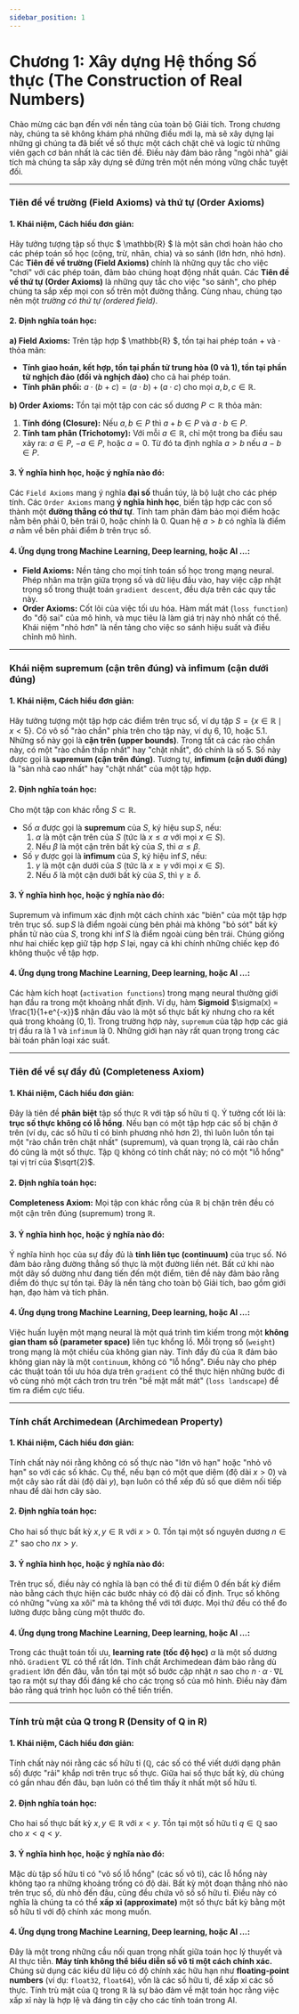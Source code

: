 ```yaml
---
sidebar_position: 1
---
```


# Chương 1: Xây dựng Hệ thống Số thực (The Construction of Real Numbers)

Chào mừng các bạn đến với nền tảng của toàn bộ Giải tích. Trong chương này, chúng ta sẽ không khám phá những điều mới lạ, mà sẽ xây dựng lại những gì chúng ta đã biết về số thực một cách chặt chẽ và logic từ những viên gạch cơ bản nhất là các tiên đề. Điều này đảm bảo rằng "ngôi nhà" giải tích mà chúng ta sắp xây dựng sẽ đứng trên một nền móng vững chắc tuyệt đối.

***

### **Tiên đề về trường (Field Axioms) và thứ tự (Order Axioms)**

#### 1. Khái niệm, Cách hiểu đơn giản:
Hãy tưởng tượng tập số thực $ \mathbb{R} $ là một sân chơi hoàn hảo cho các phép toán số học (cộng, trừ, nhân, chia) và so sánh (lớn hơn, nhỏ hơn). Các **Tiên đề về trường (Field Axioms)** chính là những quy tắc cho việc "chơi" với các phép toán, đảm bảo chúng hoạt động nhất quán. Các **Tiên đề về thứ tự (Order Axioms)** là những quy tắc cho việc "so sánh", cho phép chúng ta sắp xếp mọi con số trên một đường thẳng. Cùng nhau, chúng tạo nên một *trường có thứ tự (ordered field)*.

#### 2. Định nghĩa toán học:
**a) Field Axioms:**
Trên tập hợp $ \mathbb{R} $, tồn tại hai phép toán $+$ và $\cdot$ thỏa mãn:
* **Tính giao hoán, kết hợp, tồn tại phần tử trung hòa (0 và 1), tồn tại phần tử nghịch đảo (đối và nghịch đảo)** cho cả hai phép toán.
* **Tính phân phối:** $a \cdot (b+c) = (a \cdot b) + (a \cdot c)$ cho mọi $a, b, c \in \mathbb{R}$.

**b) Order Axioms:**
Tồn tại một tập con các số dương $P \subset \mathbb{R}$ thỏa mãn:
1.  **Tính đóng (Closure):** Nếu $a, b \in P$ thì $a+b \in P$ và $a \cdot b \in P$.
2.  **Tính tam phân (Trichotomy):** Với mỗi $a \in \mathbb{R}$, chỉ một trong ba điều sau xảy ra: $a \in P$, $-a \in P$, hoặc $a=0$.
Từ đó ta định nghĩa $a > b$ nếu $a - b \in P$.

#### 3. Ý nghĩa hình học, hoặc ý nghĩa nào đó:
Các `Field Axioms` mang ý nghĩa **đại số** thuần túy, là bộ luật cho các phép tính. Các `Order Axioms` mang **ý nghĩa hình học**, biến tập hợp các con số thành một **đường thẳng có thứ tự**.  Tính tam phân đảm bảo mọi điểm hoặc nằm bên phải 0, bên trái 0, hoặc chính là 0. Quan hệ $a > b$ có nghĩa là điểm $a$ nằm về bên phải điểm $b$ trên trục số.

#### 4. Ứng dụng trong Machine Learning, Deep learning, hoặc AI …:
* **Field Axioms:** Nền tảng cho mọi tính toán số học trong mạng neural. Phép nhân ma trận giữa trọng số và dữ liệu đầu vào, hay việc cập nhật trọng số trong thuật toán `gradient descent`, đều dựa trên các quy tắc này.
* **Order Axioms:** Cốt lõi của việc tối ưu hóa. Hàm mất mát (`loss function`) đo "độ sai" của mô hình, và mục tiêu là làm giá trị này nhỏ nhất có thể. Khái niệm "nhỏ hơn" là nền tảng cho việc so sánh hiệu suất và điều chỉnh mô hình.

***

### **Khái niệm supremum (cận trên đúng) và infimum (cận dưới đúng)**

#### 1. Khái niệm, Cách hiểu đơn giản:
Hãy tưởng tượng một tập hợp các điểm trên trục số, ví dụ tập $S = \{x \in \mathbb{R} \mid x < 5 \}$. Có vô số "rào chắn" phía trên cho tập này, ví dụ 6, 10, hoặc 5.1. Những số này gọi là **cận trên (upper bounds)**. Trong tất cả các rào chắn này, có một "rào chắn thấp nhất" hay "chặt nhất", đó chính là số 5. Số này được gọi là **supremum (cận trên đúng)**. Tương tự, **infimum (cận dưới đúng)** là "sàn nhà cao nhất" hay "chặt nhất" của một tập hợp.

#### 2. Định nghĩa toán học:
Cho một tập con khác rỗng $S \subset \mathbb{R}$.
* Số $\alpha$ được gọi là **supremum** của $S$, ký hiệu $\sup S$, nếu:
    1.  $\alpha$ là một cận trên của $S$ (tức là $x \le \alpha$ với mọi $x \in S$).
    2.  Nếu $\beta$ là một cận trên bất kỳ của $S$, thì $\alpha \le \beta$.
* Số $\gamma$ được gọi là **infimum** của $S$, ký hiệu $\inf S$, nếu:
    1.  $\gamma$ là một cận dưới của $S$ (tức là $x \ge \gamma$ với mọi $x \in S$).
    2.  Nếu $\delta$ là một cận dưới bất kỳ của $S$, thì $\gamma \ge \delta$.

#### 3. Ý nghĩa hình học, hoặc ý nghĩa nào đó:
Supremum và infimum xác định một cách chính xác "biên" của một tập hợp trên trục số. $\sup S$ là điểm ngoài cùng bên phải mà không "bỏ sót" bất kỳ phần tử nào của $S$, trong khi $\inf S$ là điểm ngoài cùng bên trái. Chúng giống như hai chiếc kẹp giữ tập hợp $S$ lại, ngay cả khi chính những chiếc kẹp đó không thuộc về tập hợp.

#### 4. Ứng dụng trong Machine Learning, Deep learning, hoặc AI …:
Các hàm kích hoạt (`activation functions`) trong mạng neural thường giới hạn đầu ra trong một khoảng nhất định. Ví dụ, hàm **Sigmoid** $\sigma(x) = \frac{1}{1+e^{-x}}$ nhận đầu vào là một số thực bất kỳ nhưng cho ra kết quả trong khoảng $(0, 1)$. Trong trường hợp này, `supremum` của tập hợp các giá trị đầu ra là 1 và `infimum` là 0. Những giới hạn này rất quan trọng trong các bài toán phân loại xác suất.

***

### **Tiên đề về sự đầy đủ (Completeness Axiom)**

#### 1. Khái niệm, Cách hiểu đơn giản:
Đây là tiên đề **phân biệt** tập số thực $\mathbb{R}$ với tập số hữu tỉ $\mathbb{Q}$. Ý tưởng cốt lõi là: **trục số thực không có lỗ hổng**. Nếu bạn có một tập hợp các số bị chặn ở trên (ví dụ, các số hữu tỉ có bình phương nhỏ hơn 2), thì luôn luôn tồn tại một "rào chắn trên chặt nhất" (supremum), và quan trọng là, cái rào chắn đó cũng là một số thực. Tập $\mathbb{Q}$ không có tính chất này; nó có một "lỗ hổng" tại vị trí của $\sqrt{2}$.

#### 2. Định nghĩa toán học:
**Completeness Axiom:** Mọi tập con khác rỗng của $\mathbb{R}$ bị chặn trên đều có một cận trên đúng (supremum) trong $\mathbb{R}$.

#### 3. Ý nghĩa hình học, hoặc ý nghĩa nào đó:
Ý nghĩa hình học của sự đầy đủ là **tính liên tục (continuum)** của trục số.  Nó đảm bảo rằng đường thẳng số thực là một đường liền nét. Bất cứ khi nào một dãy số dường như đang tiến đến một điểm, tiên đề này đảm bảo rằng điểm đó thực sự tồn tại. Đây là nền tảng cho toàn bộ Giải tích, bao gồm giới hạn, đạo hàm và tích phân.

#### 4. Ứng dụng trong Machine Learning, Deep learning, hoặc AI …:
Việc huấn luyện một mạng neural là một quá trình tìm kiếm trong một **không gian tham số (parameter space)** liên tục khổng lồ. Mỗi trọng số (`weight`) trong mạng là một chiều của không gian này. Tính đầy đủ của $\mathbb{R}$ đảm bảo không gian này là một `continuum`, không có "lỗ hổng". Điều này cho phép các thuật toán tối ưu hóa dựa trên `gradient` có thể thực hiện những bước đi vô cùng nhỏ một cách trơn tru trên "bề mặt mất mát" (`loss landscape`) để tìm ra điểm cực tiểu.

***

### **Tính chất Archimedean (Archimedean Property)**

#### 1. Khái niệm, Cách hiểu đơn giản:
Tính chất này nói rằng không có số thực nào "lớn vô hạn" hoặc "nhỏ vô hạn" so với các số khác. Cụ thể, nếu bạn có một que diêm (độ dài $x > 0$) và một cây sào rất dài (độ dài $y$), bạn luôn có thể xếp đủ số que diêm nối tiếp nhau để dài hơn cây sào.

#### 2. Định nghĩa toán học:
Cho hai số thực bất kỳ $x, y \in \mathbb{R}$ với $x > 0$. Tồn tại một số nguyên dương $n \in \mathbb{Z}^+$ sao cho $nx > y$.

#### 3. Ý nghĩa hình học, hoặc ý nghĩa nào đó:
Trên trục số, điều này có nghĩa là bạn có thể đi từ điểm 0 đến bất kỳ điểm nào bằng cách thực hiện các bước nhảy có độ dài cố định. Trục số không có những "vùng xa xôi" mà ta không thể với tới được. Mọi thứ đều có thể đo lường được bằng cùng một thước đo.

#### 4. Ứng dụng trong Machine Learning, Deep learning, hoặc AI …:
Trong các thuật toán tối ưu, **learning rate (tốc độ học)** $\alpha$ là một số dương nhỏ. `Gradient` $\nabla L$ có thể rất lớn. Tính chất Archimedean đảm bảo rằng dù `gradient` lớn đến đâu, vẫn tồn tại một số bước cập nhật $n$ sao cho $n \cdot \alpha \cdot \nabla L$ tạo ra một sự thay đổi đáng kể cho các trọng số của mô hình. Điều này đảm bảo rằng quá trình học luôn có thể tiến triển.

***

### **Tính trù mật của Q trong R (Density of Q in R)**

#### 1. Khái niệm, Cách hiểu đơn giản:
Tính chất này nói rằng các số hữu tỉ ($\mathbb{Q}$, các số có thể viết dưới dạng phân số) được "rải" khắp nơi trên trục số thực. Giữa hai số thực bất kỳ, dù chúng có gần nhau đến đâu, bạn luôn có thể tìm thấy ít nhất một số hữu tỉ.

#### 2. Định nghĩa toán học:
Cho hai số thực bất kỳ $x, y \in \mathbb{R}$ với $x < y$. Tồn tại một số hữu tỉ $q \in \mathbb{Q}$ sao cho $x < q < y$.

#### 3. Ý nghĩa hình học, hoặc ý nghĩa nào đó:
Mặc dù tập số hữu tỉ có "vô số lỗ hổng" (các số vô tỉ), các lỗ hổng này không tạo ra những khoảng trống có độ dài. Bất kỳ một đoạn thẳng nhỏ nào trên trục số, dù nhỏ đến đâu, cũng đều chứa vô số số hữu tỉ. Điều này có nghĩa là chúng ta có thể **xấp xỉ (approximate)** một số thực bất kỳ bằng một số hữu tỉ với độ chính xác mong muốn.

#### 4. Ứng dụng trong Machine Learning, Deep learning, hoặc AI …:
Đây là một trong những cầu nối quan trọng nhất giữa toán học lý thuyết và AI thực tiễn. **Máy tính không thể biểu diễn số vô tỉ một cách chính xác.** Chúng sử dụng các kiểu dữ liệu có độ chính xác hữu hạn như **floating-point numbers** (ví dụ: `float32`, `float64`), vốn là các số hữu tỉ, để xấp xỉ các số thực. Tính trù mật của $\mathbb{Q}$ trong $\mathbb{R}$ là sự bảo đảm về mặt toán học rằng việc xấp xỉ này là hợp lệ và đáng tin cậy cho các tính toán trong AI.